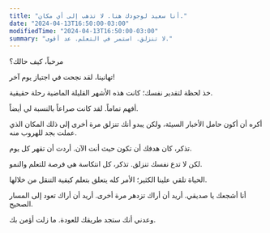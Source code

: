 ```yaml
---
title: "أنا سعيد لوجودك هنا. لا تذهب إلى أي مكان."
date: "2024-04-13T16:50:00-03:00"
modifiedTime: "2024-04-13T16:50:00-03:00"
summary: "لا تنزلق. استمر في التعلم. عد أقوى."
---
```



مرحباً، كيف حالك؟

تهانينا، لقد نجحت في اجتياز يوم آخر!

خذ لحظة لتقدير نفسك؛ كانت هذه الأشهر القليلة الماضية رحلة حقيقية.

أفهم تماماً. لقد كانت صراعاً بالنسبة لي أيضاً.

أكره أن أكون حامل الأخبار السيئة، ولكن يبدو أنك تنزلق مرة أخرى إلى ذلك المكان الذي عملت بجد للهروب منه.

تذكر، كان هدفك أن تكون حيث أنت الآن. أردت أن تقهر كل يوم.

لكن لا تدع نفسك تنزلق. تذكر، كل انتكاسة هي فرصة للتعلم والنمو.

الحياة تلقي علينا الكثير؛ الأمر كله يتعلق بتعلم كيفية التنقل من خلالها.

أنا أشجعك يا صديقي. أريد أن أراك تزدهر مرة أخرى. أريد أن أراك تعود إلى المسار الصحيح.

وعدني أنك ستجد طريقك للعودة. ما زلت أؤمن بك.
